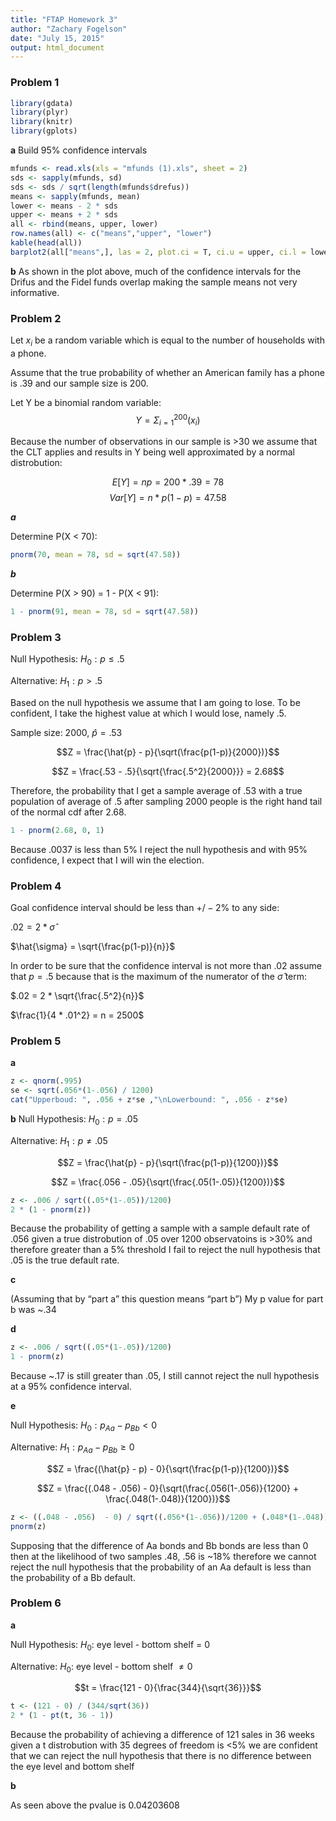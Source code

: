 ```yaml
---
title: "FTAP Homework 3"
author: "Zachary Fogelson"
date: "July 15, 2015"
output: html_document
---
```


### Problem 1

```r
library(gdata)
library(plyr)
library(knitr)
library(gplots)
```
**a** Build 95% confidence intervals

```r
mfunds <- read.xls(xls = "mfunds (1).xls", sheet = 2)
sds <- sapply(mfunds, sd)
sds <- sds / sqrt(length(mfunds$drefus))
means <- sapply(mfunds, mean)
lower <- means - 2 * sds
upper <- means + 2 * sds
all <- rbind(means, upper, lower)
row.names(all) <- c("means","upper", "lower")
kable(head(all))
barplot2(all["means",], las = 2, plot.ci = T, ci.u = upper, ci.l = lower)
```


**b**
As shown in the plot above, much of the confidence intervals for the Drifus and the Fidel funds
overlap making the sample means not very informative.

### Problem 2

Let $x_i$ be a random variable which is equal to the number of households with a phone.

Assume that the true probability of whether an American family has a phone is .39 and our sample size is 200.

Let Y be a binomial random variable:
$$Y = \Sigma_{i = 1}^{200}(x_i)$$

Because the number of observations in our sample is >30 we assume that the CLT applies and results in
Y being well approximated by a normal distrobution:

$$E[Y] = np = 200 * .39 = 78$$
$$Var[Y] = n*p(1-p) = 47.58$$

***a***

Determine P(X < 70):

```r
pnorm(70, mean = 78, sd = sqrt(47.58))
```

***b***

Determine P(X > 90) = 1 - P(X < 91):
```r
1 - pnorm(91, mean = 78, sd = sqrt(47.58))
```

### Problem 3

Null Hypothesis:
$H_0: p \le .5$

Alternative:
$H_1: p > .5$

Based on the null hypothesis we assume that I am going to lose. To be confident, I take the highest
value at which I would lose, namely .5.

Sample size: 2000, $\hat{p} = .53$

$$Z = \frac{\hat{p} - p}{\sqrt(\frac{p(1-p)}{2000})}$$

$$Z = \frac{.53 - .5}{\sqrt{\frac{.5^2}{2000}}} = 2.68$$

Therefore, the probability that I get a sample average of .53 with a true population of average
of .5 after sampling 2000 people is the right hand tail of the normal cdf after 2.68.

```r
1 - pnorm(2.68, 0, 1)
```

Because .0037 is less than 5% I reject the null hypothesis and with 95% confidence, I expect that I will win the election.


### Problem 4
Goal confidence interval should be less than $+/-2\%$ to any side:

$.02 = 2 * \hat{\sigma}$

$\hat{\sigma} = \sqrt{\frac{p(1-p)}{n}}$

In order to be sure that the confidence interval is not more than .02 assume that $p = .5$ because
that is the maximum of the numerator of the $\hat{\sigma}$ term:

$.02 = 2 * \sqrt{\frac{.5^2}{n}}$

$\frac{1}{4 * .01^2} = n = 2500$

### Problem 5

**a**

```r
z <- qnorm(.995)
se <- sqrt(.056*(1-.056) / 1200)
cat("Upperboud: ", .056 + z*se ,"\nLowerbound: ", .056 - z*se)
```

**b**
Null Hypothesis:
$H_0: p = .05$

Alternative:
$H_1: p \ne .05$

$$Z = \frac{\hat{p} - p}{\sqrt(\frac{p(1-p)}{1200})}$$

$$Z = \frac{.056 - .05}{\sqrt(\frac{.05(1-.05)}{1200})}$$

```r
z <- .006 / sqrt((.05*(1-.05))/1200)
2 * (1 - pnorm(z))
```

Because the probability of getting a sample with a sample default rate of .056 given a true distrobution
of .05 over 1200 observatoins is >30% and therefore greater than a 5% threshold I fail to reject the null
hypothesis that .05 is the true default rate.


**c**

(Assuming that by "part a" this question means "part b")
My p value for part b was ~.34

**d**
```r
z <- .006 / sqrt((.05*(1-.05))/1200)
1 - pnorm(z)
```

Because ~.17 is still greater than .05, I still cannot reject the null hypothesis at a 95% confidence interval.

**e**

Null Hypothesis:
$H_0: p_{Aa} - p_{Bb} < 0$

Alternative:
$H_1: p_{Aa} - p_{Bb} \ge 0$

$$Z = \frac{(\hat{p} - p) - 0}{\sqrt(\frac{p(1-p)}{1200})}$$

$$Z = \frac{(.048 - .056) - 0}{\sqrt(\frac{.056(1-.056)}{1200} + \frac{.048(1-.048)}{1200})}$$

```r
z <- ((.048 - .056)  - 0) / sqrt((.056*(1-.056))/1200 + (.048*(1-.048))/1200)
pnorm(z)
```

Supposing that the difference of Aa bonds and Bb bonds are less than 0 then at the likelihood of two samples
.48, .56 is ~18% therefore we cannot reject the null hypothesis that the probability of an Aa default is
less than the probability of a Bb default.

### Problem 6

**a**

Null Hypothesis:
$H_0:$ eye level - bottom shelf = 0

Alternative:
$H_0:$ eye level - bottom shelf $\ne 0$

$$t = \frac{121 - 0}{\frac{344}{\sqrt{36}}}$$

```r
t <- (121 - 0) / (344/sqrt(36))
2 * (1 - pt(t, 36 - 1))
```

Because the probability of achieving a difference of 121 sales in 36 weeks given a t distrobution with 35 degrees of freedom is <5% we are confident that we can reject the null hypothesis that there is no difference between the eye level and bottom shelf

**b**

As seen above the pvalue is 0.04203608